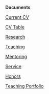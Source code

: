 **Documents**

[Current CV](https://raw.githubusercontent.com/johntfoster/CV/gh-actions-autocommit/cv_cockrell.pdf){.external target="_blank"}

[CV Table](./statements/table.qmd)

[Research](./statements/research.qmd)

[Teaching](./statements/teaching.qmd)

[Mentoring](./statements/mentoring.qmd)

[Service](./statements/service.qmd)

[Honors](./statements/honors.qmd)

[Teaching Portfolio](./statements/teaching_portfolio.qmd)
